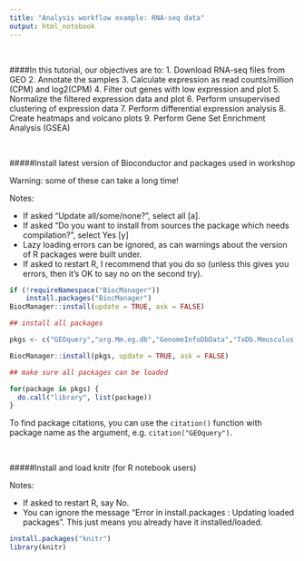 ```yaml
---
title: "Analysis workflow example: RNA-seq data" 
output: html_notebook
---
```


<br/>

####In this tutorial, our objectives are to:
  1. Download RNA-seq files from GEO
  2. Annotate the samples
  3. Calculate expression as read counts/million (CPM) and log2(CPM)
  4. Filter out genes with low expression and plot 
  5. Normalize the filtered expression data and plot
  6. Perform unsupervised clustering of expression data
  7. Perform differential expression analysis
  8. Create heatmaps and volcano plots
  9. Perform Gene Set Enrichment Analysis (GSEA) 

<br/>

#####Install latest version of Bioconductor and packages used in workshop

Warning: some of these can take a long time!

Notes:

* If asked "Update all/some/none?", select all [a].  
* If asked "Do you want to install from sources the package which needs compilation?", select Yes [y]
* Lazy loading errors can be ignored, as can warnings about the version of R packages were built under.
* If asked to restart R, I recommend that you do so (unless this gives you errors, then it's OK to say no on the second try).


```r

if (!requireNamespace("BiocManager"))
    install.packages("BiocManager")
BiocManager::install(update = TRUE, ask = FALSE)

## install all packages

pkgs <- c("GEOquery","org.Mm.eg.db","GenomeInfoDbData","TxDb.Mmusculus.UCSC.mm10.knownGene","Mus.musculus","BiocStyle","limma","edgeR","RColorBrewer","gplots","gage","pathview")

BiocManager::install(pkgs, update = TRUE, ask = FALSE)

## make sure all packages can be loaded

for(package in pkgs) {
  do.call("library", list(package))
}
```
To find package citations, you can use the `citation()` function with package name as the argument, e.g. `citation("GEOquery")`.  

<br/>

#####Install and load knitr (for R notebook users)

Notes:  

* If asked to restart R, say No.
* You can ignore the message "Error in install.packages : Updating loaded packages". This just means you already have it installed/loaded. 

```r
install.packages("knitr")
library(knitr)
```
